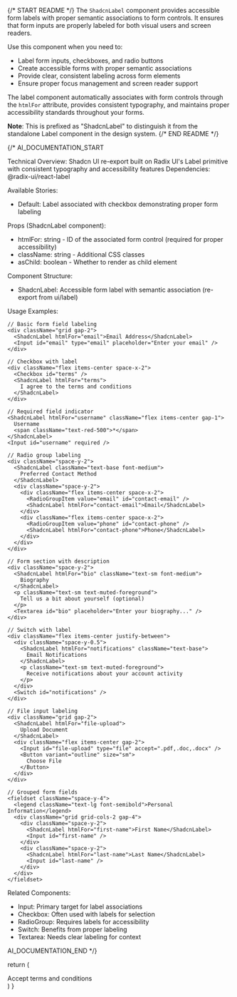 
{/* START README */}
The `ShadcnLabel` component provides accessible form labels with proper semantic associations to form controls. It ensures that form inputs are properly labeled for both visual users and screen readers.

Use this component when you need to:

- Label form inputs, checkboxes, and radio buttons
- Create accessible forms with proper semantic associations
- Provide clear, consistent labeling across form elements
- Ensure proper focus management and screen reader support

The label component automatically associates with form controls through the `htmlFor` attribute, provides consistent typography, and maintains proper accessibility standards throughout your forms.

**Note**: This is prefixed as "ShadcnLabel" to distinguish it from the standalone Label component in the design system.
{/* END README */}

{/*
AI_DOCUMENTATION_START

Technical Overview: Shadcn UI re-export built on Radix UI's Label primitive with consistent typography and accessibility features
Dependencies: @radix-ui/react-label

Available Stories:

- Default: Label associated with checkbox demonstrating proper form labeling

Props (ShadcnLabel component):

- htmlFor: string - ID of the associated form control (required for proper accessibility)
- className: string - Additional CSS classes
- asChild: boolean - Whether to render as child element

Component Structure:

- ShadcnLabel: Accessible form label with semantic association (re-export from ui/label)

Usage Examples:

```tsx
// Basic form field labeling
<div className="grid gap-2">
  <ShadcnLabel htmlFor="email">Email Address</ShadcnLabel>
  <Input id="email" type="email" placeholder="Enter your email" />
</div>

// Checkbox with label
<div className="flex items-center space-x-2">
  <Checkbox id="terms" />
  <ShadcnLabel htmlFor="terms">
    I agree to the terms and conditions
  </ShadcnLabel>
</div>

// Required field indicator
<ShadcnLabel htmlFor="username" className="flex items-center gap-1">
  Username
  <span className="text-red-500">*</span>
</ShadcnLabel>
<Input id="username" required />

// Radio group labeling
<div className="space-y-2">
  <ShadcnLabel className="text-base font-medium">
    Preferred Contact Method
  </ShadcnLabel>
  <div className="space-y-2">
    <div className="flex items-center space-x-2">
      <RadioGroupItem value="email" id="contact-email" />
      <ShadcnLabel htmlFor="contact-email">Email</ShadcnLabel>
    </div>
    <div className="flex items-center space-x-2">
      <RadioGroupItem value="phone" id="contact-phone" />
      <ShadcnLabel htmlFor="contact-phone">Phone</ShadcnLabel>
    </div>
  </div>
</div>

// Form section with description
<div className="space-y-2">
  <ShadcnLabel htmlFor="bio" className="text-sm font-medium">
    Biography
  </ShadcnLabel>
  <p className="text-sm text-muted-foreground">
    Tell us a bit about yourself (optional)
  </p>
  <Textarea id="bio" placeholder="Enter your biography..." />
</div>

// Switch with label
<div className="flex items-center justify-between">
  <div className="space-y-0.5">
    <ShadcnLabel htmlFor="notifications" className="text-base">
      Email Notifications
    </ShadcnLabel>
    <p className="text-sm text-muted-foreground">
      Receive notifications about your account activity
    </p>
  </div>
  <Switch id="notifications" />
</div>

// File input labeling
<div className="grid gap-2">
  <ShadcnLabel htmlFor="file-upload">
    Upload Document
  </ShadcnLabel>
  <div className="flex items-center gap-2">
    <Input id="file-upload" type="file" accept=".pdf,.doc,.docx" />
    <Button variant="outline" size="sm">
      Choose File
    </Button>
  </div>
</div>

// Grouped form fields
<fieldset className="space-y-4">
  <legend className="text-lg font-semibold">Personal Information</legend>
  <div className="grid grid-cols-2 gap-4">
    <div className="space-y-2">
      <ShadcnLabel htmlFor="first-name">First Name</ShadcnLabel>
      <Input id="first-name" />
    </div>
    <div className="space-y-2">
      <ShadcnLabel htmlFor="last-name">Last Name</ShadcnLabel>
      <Input id="last-name" />
    </div>
  </div>
</fieldset>
```

Related Components:

- Input: Primary target for label associations
- Checkbox: Often used with labels for selection
- RadioGroup: Requires labels for accessibility
- Switch: Benefits from proper labeling
- Textarea: Needs clear labeling for context

AI_DOCUMENTATION_END
*/}

  return (
    <div>
      <div className="flex items-center space-x-2">
        <Checkbox id="terms" />
        <ShadcnLabel htmlFor="terms">Accept terms and conditions</ShadcnLabel>
      </div>
    </div>
  )
}
